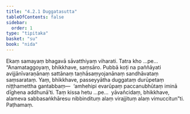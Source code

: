 ```yaml
---
title: "4.2.1 Duggatasutta"
tableOfContents: false
sidebar:
  order: 1
type: "tipitaka"
basket: "su"
book: "nida"
---
```



<DynamicBreadcrumb />

<Division number="134" book="nida">

<Paragraph number="864" book="nida">
Ekaṃ samayaṃ bhagavā sāvatthiyaṃ viharati. Tatra kho …pe…  “Anamataggoyaṃ, bhikkhave, saṃsāro. Pubbā koṭi na paññāyati avijjānīvaraṇānaṃ sattānaṃ taṇhāsaṃyojanānaṃ sandhāvataṃ saṃsarataṃ. Yaṃ, bhikkhave, passeyyātha duggataṃ durūpetaṃ niṭṭhamettha gantabbaṃ—  ‘amhehipi evarūpaṃ paccanubhūtaṃ iminā dīghena addhunā’ti. Taṃ kissa hetu …pe…  yāvañcidaṃ, bhikkhave, alameva sabbasaṅkhāresu nibbindituṃ alaṃ virajjituṃ alaṃ vimuccitun”ti.

</Paragraph>
</Division>

<Paragraph number="865" type="center" book="nida">
Paṭhamaṃ.
</Paragraph>